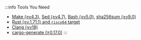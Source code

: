 :::info Tools You Need

- [Make (≥v4.3)](https://ftp.gnu.org/gnu/make/), [Sed (≥v4.7)](https://ftp.gnu.org/gnu/sed/), [Bash (≥v5.0)](https://ftp.gnu.org/gnu/bash/), [sha256sum (≥v9.0)](https://ftp.gnu.org/gnu/coreutils/)
- [Rust (≥v.1.71.1) and `riscv64` target](https://www.rust-lang.org/tools/install)
- [Clang (≥v18)](https://releases.llvm.org/)
- [cargo-generate (≥0.17.0)](https://crates.io/crates/cargo-generate)
  :::
